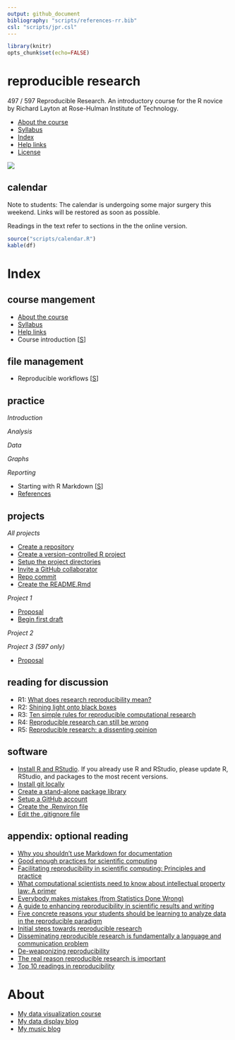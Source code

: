 ```yaml
---
output: github_document
bibliography: "scripts/references-rr.bib"
csl: "scripts/jpr.csl"
---
```


```r
library(knitr)
opts_chunk$set(echo=FALSE)
```

# reproducible research 

497 / 597 Reproducible Research. An introductory course for the R novice by Richard Layton at Rose-Hulman Institute of Technology. 

- [About the course](cm/cm0001_about-the-course.md)  
- [Syllabus](cm/cm0003_syllabus.md) 
- [Index] 
- [Help links](cm/cm0004_getting-help.md)  
- [License](LICENSE.md) 
 


<!-- - [Project due dates](cm/cm002a_deadlines.md)  -->

![](resources/images/rr-flow-2.png)

## calendar 

Note to students: The calendar is undergoing some major surgery this weekend. Links will be restored as soon as possible. 

Readings in the text refer to sections in the the online version. 

```r
source("scripts/calendar.R")
kable(df)
```

# Index






## course mangement

- [About the course](cm/cm0001_about-the-course.md) 
- [Syllabus](cm/cm0003_syllabus.md)  
- [Help links](cm/cm0004_getting-help.md) 
- Course introduction [[S](slides/cm4001_introduction.pdf)] 






## file management

- Reproducible workflows [[S](slides/cm4002_principles.pdf)]  






## practice 

*Introduction* 

<!-- - [Learn R by doing](practice_work/exercises/8001_practice-work-setup.md) [Rmd 01-1]  -->

*Analysis* 

*Data*

*Graphs* 

<!-- - [Graph basics 1](practice_work/exercises/8002_graphs_3-1-3-2.md) (text p. 1-12) [Rmd 01-2] -->

*Reporting*

- Starting with R Markdown [[S](slides/cm4003_rmarkdown.pdf)]  
- [References](cm/cm1013_references.md)






## projects 

*All projects* 

- [Create a repository](cm/cm1005_create-repo.md) 
- [Create a version-controlled R project](cm/cm1006_setup-Rproj.md) 
- [Setup the project directories](cm/cm1008_setup-directories.md) 
- [Invite a GitHub collaborator](cm/cm1010_invite-collab.md)
- [Repo commit](cm/cm1011_basic-collab.md) 
- [Create the README.Rmd](cm/cm1012_edit-readme.md)

*Project 1*

- [Proposal](cm/cm3101_project-1-select.md) 
- [Begin first draft](cm/cm3102_project-1-draft.md)

*Project 2*

*Project 3 (597 only)*

- [Proposal](cm/cm3301_project-3_start.md) 






## reading for discussion 

- R1: [What does research reproducibility mean?](resources/readings/2016-Goodman-et-al-what-does-RR-mean.pdf)    
- R2: [Shining light onto black boxes](resources/readings/2012-Morin-Shining-light-into-black-boxes.pdf)    
- R3: [Ten simple rules for reproducible computational  research](resources/readings/2013-Sandve-et-al-Ten-simple-rules.pdf)    
- R4: [Reproducible research can still be wrong](resources/readings/2015-Leek-Peng-RR-can-still-be-wrong.pdf)    
- R5: [Reproducible research: a dissenting opinion](resources/readings/2012-Drummond-RR-dissenting-opinion.pdf) 






## software 

- [Install R and RStudio](cm/cm1001_install-R-RStudio.md).  If you already use R and RStudio, please update R, RStudio, and packages to the most recent versions. 
- [Install git locally](cm/cm1002_install-git.md) 
- [Create a stand-alone package library](cm/cm1003_library.md) 
- [Setup a GitHub account](cm/cm1004_setup-github.md) 
- [Create the .Renviron file](cm/cm1007_Renviron.md) 
- [Edit the .gitignore file](cm/cm1009_gitignore.md) 

<!-- - [Set up an R Project](cm/cm0011_setup-R-project.md)   -->
<!-- - Install the [tidyverse](https://www.tidyverse.org)   -->













<!-- #################################################### -->
<!-- ## reading -->

<!-- *week 0* -->

<!-- - [Calibration report](resources/readings/calibration-report.pdf) in class  -->
<!-- - Preface, pp. ix--xxv.  ([1.1--1.8 online](http://r4ds.had.co.nz/introduction.html))  -->
<!-- - R Markdown, pp. 423--426. ([27.1 &  27.2 online](http://r4ds.had.co.nz/r-markdown.html))  -->



<!-- *Tips* -->

<!-- - If you Google for help, avoid out-of-date advice by setting the Google Tools > Anytime > Past year  -->
<!-- - When installing R and RStudio for the first time, make sure you login as an administrator (localmgr on Windows)   -->
<!-- - Follow the instructions slowly and deliberately  -->








<!-- *Project assignments* -->

<!-- - [Project 3 getting started](cm/cm7301_project-3_start.md) ME 597 students only -->

<!-- ## week 1 -->


<!-- *Project assignments* -->

<!-- - [Project 1 getting started](cm/cm7101_project-1_start.md)  -->

<!-- ## week 2 -->

<!-- ## week 3 -->

<!-- ## week 4 -->

<!-- *Course management* -->

<!-- *Reading assigments* -->

<!-- *File management* -->

<!-- *Data* -->

<!-- *Analysis* -->

<!-- *Graphs* -->

<!-- *Tutorials* -->

<!-- *Project assignments* -->

<!-- *Reporting* -->

<!-- *Lecture slides* -->

<!-- ## week 1 -->

<!-- Reading: Chapters 2 & 3 and *Having Git ignore files* (p.99).   -->

<!-- - [Three principles of reproducibility](slides/slides003_start-report.pdf) [slides]   -->

<!-- File management  -->

<!-- - [Having Git ignore files](cm/cm008_project-1_gitignore.md)  -->

<!-- Project 1 tutorials  -->

<!-- - [Project 1 overview](cm/cm004_project-1_overview.md)  -->
<!-- - [Initialize the project](cm/cm005_project-1_initialize.md)  -->
<!-- - [Download resource and data files](cm/cm006_project-1_downloads.md)  -->
<!-- - [Start your first script](cm/cm007_project-1_first-script.md)  -->
<!-- - [Explore the data](cm/cm009_project-1_explore-data.md)  -->
<!-- - [Tidy the data](cm/cm010_project-1_tidy-data.md)  -->

<!-- ## week 2 -->

<!-- Reading: Section 11.2  -->

<!-- Project 1 tutorials  -->

<!-- - [Visually check the data](cm/cm011_project-1_graph-first-look.md)  -->
<!-- - [Perform a linear regression](cm/cm012_project-1_regression.md)  -->
<!-- - [Create the calibration graph](cm/cm013_project-1_graph-better.md)  -->
<!-- - [Write the client report](cm/cm015_project-1_report.md)  -->
<!-- - [When the data change](cm/cm017_project-1_data-change.md)  -->
<!-- - [Adding references to a report](cm/cm018_project-1_references.md)  -->
<!-- - [Project 1: Wrap-up](cm/cm049_project-1_wrapup.md)  -->

<!-- Optional   -->

<!-- - [Graph extras](cm/cm014_project-1_graph-extras.md)  -->
<!-- - [Preparing a report for transmittal](cm/cm016_project-1_report-transmittal.md)  -->

<!-- ## week 3 -->

<!-- Reading: Sections 6.2 and 6.3  -->

<!-- Tutorials  -->

<!-- - [Getting data into R](cm/cm020_getting-data-into-R.md)  -->
<!-- - [Reshaping data from wide to long form](cm/cm021_reshaping-data.md)  -->
<!-- - [Visual interpretation of the gather function](slides/slides004_visual-gather.pdf)  [slides]  -->

<!-- Project  -->

<!-- - [Initialize project 2](cm/cm019_project-2_start.md)  -->

<!-- ## week 4  -->

<!-- Reading: Chapter 7  -->

<!-- Tutorials  -->

<!-- - [Review of tools for preparing data](cm/cm022_review-data-prep.md)  -->
<!-- - [Start a new "practiceR" project](cm/cm023_practiceR.md)  -->
<!-- - [practiceR: Get a handle on your data (7.1.1)](cm/cm024_ch07_handle-on-data.md)  -->
<!-- - [practiceR: Reshaping data (7.1.2)](cm/cm025_ch07_reshaping-data.md)  -->
<!-- - [practiceR: More data prep skills (7.1.3, 4, 6, 7)](cm/cm026_ch07_more-data-prep.md)  -->
<!-- - [practiceR: Subsetting (7.1.5)](cm/cm028_ch07_subsetting.md)  -->

<!-- Project  -->

<!-- - [Project 2 collaboration assignment](cm/cm027_project-2_reviewers.md)  -->

<!-- ## week 5  -->

<!-- Reading: Sections 5.3 and 5.4  -->

<!-- Project  -->

<!-- - [GitHub: Collaborating](cm/cm029_collaborating-github.md)  -->
<!-- - [GitHub: Managing changes and conflicts](cm/cm030_change-conflict-revert.md)  -->
<!-- - [Comprehensive checklist for reproducibility](http://ropensci.github.io/reproducibility-guide/sections/checklist/)  -->

<!-- ## week 6  -->

<!-- Reading: Sections 4.1, 4.2, and 4.3     -->

<!-- Tutorials  -->

<!-- - [Graph tour overview](cm/cm034_graph-tour-overview.md)   -->
<!-- - [practiceR: Dot plot](cm/cm035_dot-plot.md)  -->
<!-- - [practiceR: Introduction to factors](cm/cm032_factors.md)  -->
<!-- - [practiceR: Working with factors](cm/cm033_working-with-factors.md)  -->

<!-- File management   -->

<!-- - [Deleting unnecessary files](cm/cm037_unlink-files.md)  -->

<!-- Project  -->

<!-- - [Project 2: Wrap-up](cm/cm040_project-2_wrapup.md)  -->
<!-- - [Project 3: Abstracts.](cm/cm031_project-3-descriptions.md)  -->
<!-- - [Project 3: Getting started](cm/cm037_project-3_collabs.md) -->




<!-- ## week 7  -->

<!-- Reading: Sections 9.1, 9.2.2, and 9.3.1     -->
<!-- Reading for class discussion: [Naming things](https://rawgit.com/Reproducible-Science-Curriculum/rr-organization1/master/organization-01-slides.html#1) (a slide presentation) and Hadley Wickham's [Style guide](http://adv-r.had.co.nz/Style.html) -->

<!-- Tutorials  -->

<!-- - [practiceR: Histogram](cm/cm036_histogram.md)  -->
<!-- - [practiceR: Line graph](cm/cm045_line-graph.md)  -->

<!-- Reporting  -->

<!-- - [Controlling Word styles](cm/cm041_word-styles.md)  -->

<!-- File management  -->

<!-- - [Fixing the .Rproj won't launch problem](cm/cm043_rstudio_Rproj-not-open.md)  -->
<!-- - [Preventable version control conflicts](cm/cm044_preventable-vc-conflicts.md)  -->



<!-- ## week 8  -->

<!-- Reading: Sections 10.1.2, 10.2, and 10.4     -->



<!-- Tutorials  -->

<!-- - [practiceR: Scatterplot](cm/cm046_scatterplot.md)  -->
<!-- - [practiceR: Data grouping](cm/cm047_data-grouping.md)  -->
<!-- - [practiceR: Data joining](cm/cm048_data-joining.md)  -->

<!-- ## week 9  -->

<!-- Reading: Sections 13.1 and 13.2     -->




<!-- Reporting  -->

<!-- - [practiceR: Numbering tables and figures](cm/cm050_Rmd-to-docx_table-numbers.md)  -->

<!-- File management -->

<!-- - [Run all scripts in sequence](cm/cm051_run-all-scripts.md)  -->

<!-- ## week 10  -->

<!-- Reading for class discussion:   -->

<!-- - [Project 3 wrapup](cm/cm052_project-3_wrapup.md)  -->



<!-- # Index -->

<!-- ## course mangement -->

<!-- - [Three principles of reproducibility](../slides/slides003_start-report.pdf) [slides]  -->
<!-- - [Comprehensive checklist for reproducibility](http://ropensci.github.io/reproducibility-guide/sections/checklist/)  -->



<!-- ## file management -->

<!-- - [Git: Ignore files](cm008_project-1_gitignore.md)  -->
<!-- - [GitHub: Collaborating](cm029_collaborating-github.md)  -->
<!-- - [GitHub: Managing changes and conflicts](cm030_change-conflict-revert.md)  -->
<!-- - [Deleting unnecessary files](cm037_unlink-files.md)  -->
<!-- - [Fixing the .Rproj won't launch problem](cm043_rstudio_Rproj-not-open.md)  -->
<!-- - [Preventable version control conflicts](cm044_preventable-vc-conflicts.md)  -->
<!-- - [Run all scripts in sequence](cm051_run-all-scripts.md)  -->








<!-- ## practice  -->

<!-- *Introduction*  -->

<!-- *Analysis*  -->

<!-- - [Perform a linear regression](cm012_project-1_regression.md) (Project 1)  -->

<!-- *Data* -->

<!-- - [Review of tools for preparing data](cm022_review-data-prep.md)  -->
<!-- - [Getting data into R](cm020_getting-data-into-R.md)  -->
<!-- - [Download resource and data files](cm006_project-1_downloads.md) (Project 1)  -->
<!-- - [Explore the data](cm009_project-1_explore-data.md) (Project 1)  -->
<!-- - [Reshaping data from wide to long form](cm021_reshaping-data.md)  -->
<!-- - [Visual interpretation of the gather function](../slides/slides004_visual-gather.pdf)  [slides]  -->
<!-- - [Tidy the data](cm010_project-1_tidy-data.md) (Project 1)  -->

<!-- Tutorials -->

<!-- - [Start a new "practiceR" project](cm023_practiceR.md)   -->
<!-- - [practiceR: Get a handle on your data (7.1.1)](cm024_ch07_handle-on-data.md)  -->
<!-- - [practiceR: Reshaping data (7.1.2)](cm025_ch07_reshaping-data.md)  -->
<!-- - [practiceR: More data prep skills (7.1.3, 4, 6, 7)](cm026_ch07_more-data-prep.md)  -->
<!-- - [practiceR: Subsetting (7.1.5)](cm028_ch07_subsetting.md)  -->
<!-- - [practiceR: Introduction to factors](cm032_factors.md)  -->
<!-- - [practiceR: Working with factors](cm033_working-with-factors.md)  -->
<!-- - [practiceR: Data grouping](cm047_data-grouping.md)  -->
<!-- - [practiceR: Data joining](cm048_data-joining.md)  -->


<!-- *Graphs*  -->



<!-- - [Visually check the data](cm011_project-1_graph-first-look.md) (Project 1)  -->
<!-- - [Create the calibration graph](cm013_project-1_graph-better.md) (Project 1)  -->
<!-- - [Graph extras](cm014_project-1_graph-extras.md) (Project 1)  -->

<!-- Tutorials  -->

<!-- - [Graph tour overview](cm034_graph-tour-overview.md)  -->
<!-- - [practiceR: Dot plot](cm035_dot-plot.md)  -->
<!-- - [practiceR: Histogram](cm036_histogram.md)  -->
<!-- - [practiceR: Line graph](cm045_line-graph.md)  -->
<!-- - [practiceR: Scatterplot](cm046_scatterplot.md)  -->



<!-- *Reporting* -->



<!-- - [Write the client report](cm015_project-1_report.md) (Project 1)  -->
<!-- - [When the data change](cm017_project-1_data-change.md)  (Project 1)  -->
<!-- - [Adding references to a report](cm018_project-1_references.md) (Project 1)  -->
<!-- - [Preparing a report for transmittal](cm016_project-1_report-transmittal.md) (Project 1)  -->
<!-- - [Controlling Word styles](cm041_word-styles.md)  -->
<!-- - [Numbering tables and figures](cm050_Rmd-to-docx_table-numbers.md)  -->

<!-- ## reading -->





<!-- ## projects  -->

<!-- *Project 1* -->

<!-- ## project assignments -->
<!-- - [Schedule of projects](cm002a_deadlines.md)  -->
<!-- old Project 1 -->
<!-- - [Overview](cm004_project-1_overview.md)  -->
<!-- - [Initialize](cm005_project-1_initialize.md)  -->
<!-- - [Start your first script](cm007_project-1_first-script.md)  -->
<!-- - [Wrap-up](cm049_project-1_wrapup.md)  -->
<!-- - [Initialize](cm019_project-2_start.md)  -->
<!-- - [Collaboration assignment](cm027_project-2_reviewers.md)  -->
<!-- - [Wrap-up](cm040_project-2_wrapup.md)  -->


<!-- *Project 2* -->

<!-- - [Abstracts](cm031_project-3-descriptions.md)  -->
<!-- - [Getting started](cm037_project-3_collabs.md)  -->
<!-- - [Project 3 wrapup](cm052_project-3_wrapup.md)  -->


<!-- *Project 3 (597 only)* -->



<!-- ## reading  -->
  

<!-- *Samples*  -->

<!-- - [Calibration report](resources/readings/calibration-report.pdf)  -->




<!-- Gandrud C (2015) *Reproducible Research with R and RStudio*, CRC Press.  -->

<!-- - Chapter 1  -->
<!-- - Chapters 2 & 3 and *Having Git ignore files* (p.99)  -->
<!-- - Sections 4.1, 4.2, and 4.3  -->
<!-- - Sections 5.3 and 5.4  -->
<!-- - Sections 6.2 and 6.3  -->
<!-- - Chapter 7  -->
<!-- - Sections 9.1, 9.2.2, and 9.3.1  -->
<!-- - Sections 10.1.2, 10.2, and 10.4  -->
<!-- - Section 11.2  -->
<!-- - Sections 13.1 and 13.2  -->























## appendix: optional reading 

- [Why you shouldn't use Markdown for documentation](http://ericholscher.com/blog/2016/mar/15/dont-use-markdown-for-technical-docs/)  
- [Good enough practices for scientific computing](http://swcarpentry.github.io/good-enough-practices-in-scientific-computing/)
- [Facilitating reproducibility in scientific computing: Principles and practice](http://web.stanford.edu/~vcs/papers/reprod2014.pdf)
- [What computational scientists need to know about intellectual property law: A primer](https://osf.io/yi8k2/) 
- [Everybody makes mistakes (from Statistics Done Wrong)](resources/readings/Reinhart2015-Ch10-Everybody-makes-mistakes.pdf)
- [A guide to enhancing reproducibility in scientific results and writing](http://ropensci.github.io/reproducibility-guide/)
- [Five concrete reasons your students should be learning to analyze data in the reproducible paradigm](http://chance.amstat.org/2014/09/reproducible-paradigm/)
- [Initial steps towards reproducible research](http://kbroman.org/steps2rr/)
- [Disseminating reproducible research is fundamentally a language and communication problem](http://simplystatistics.org/2016/05/13/reproducible-research-language/)
- [De-weaponizing reproducibility](http://simplystatistics.org/2015/03/13/de-weaponizing-reproducibility/)
- [The real reason reproducible research is important](http://simplystatistics.org/2014/06/06/the-real-reason-reproducible-research-is-important/)
- [Top 10 readings in reproducibility](https://hackernoon.com/barba-group-reproducibility-syllabus-e3757ee635cf#.8jzbyn33h)



# About

- [My data visualization course](https://github.com/DSR-RHIT/me447-visualizing-data) 
- [My data display blog](http://www.graphdoctor.com) 
- [My music blog](http://www.richardlaytonmusic.com)




